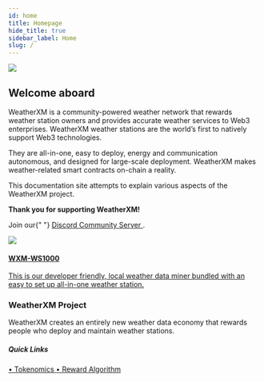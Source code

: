 ```yaml
---
id: home
title: Homepage
hide_title: true
sidebar_label: Home
slug: /
---
```



<div class="row">
  <div class="col col--8">
    <img src={useBaseUrl("img/home/wxm-network-banner.png")} />
  </div>
</div>

## Welcome aboard

WeatherXM is a community-powered weather network that rewards weather station owners and provides accurate weather services to Web3 enterprises.
WeatherXM weather stations are the world’s first to natively support Web3 technologies.

They are all-in-one, easy to deploy, energy and communication autonomous, and designed for large-scale deployment.
WeatherXM makes weather-related smart contracts on-chain a reality.

This documentation site attempts to explain various aspects of the WeatherXM project.

**Thank you for supporting WeatherXM!**

<p>
  Join our{" "}
  <a
    href="https://weatherxm.com/discord"
    target="_blank"
    rel="noopener noreferrer"
  >
    Discord Community Server
  </a>
  .
</p>

<section class="product-container">
  <div class="device">
    <a href="/wxm-devices/wifi-m5-bundle/wxm-ws1000-introduction">
      <img src={useBaseUrl("img/wxm-devices/wifi-m5-bundle/m5.jpeg")} />
      <div class="device-info">
        <h4>WXM-WS1000</h4>
        <p>
          This is our developer friendly, local weather data miner bundled with
          an easy to set up all-in-one weather station.
        </p>
      </div>
    </a>
  </div>
  <div class="device no-shadow">
    <h3>WeatherXM Project</h3>
    <p>
      WeatherXM creates an entirely new weather data economy that rewards people
      who deploy and maintain weather stations.
    </p>
    <h5 class="quickLinks">Quick Links</h5>
    <a className="block" href="/tokenomics/">
      &#8226; Tokenomics
    </a>
    <a className="block" href="/reward-algorithm/">
      &#8226; Reward Algorithm
    </a>
  </div>
</section>
